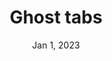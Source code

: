 ---
layout: ../../layouts/PostLayout.astro
draft: false
title: Ghost tabs
description: Example
date: Jan 1, 2023
---